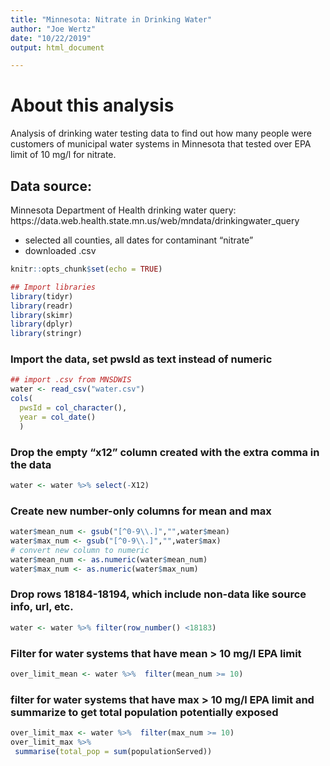 ```yaml
---
title: "Minnesota: Nitrate in Drinking Water"
author: "Joe Wertz"
date: "10/22/2019"
output: html_document

---
```


# About this analysis  

Analysis of drinking water testing data to find out how many people were customers of municipal water systems in Minnesota that tested over EPA limit of 10 mg/l for nitrate.  

## Data source:
Minnesota Department of Health drinking water query: https://data.web.health.state.mn.us/web/mndata/drinkingwater_query

- selected all counties, all dates for contaminant "nitrate" 
- downloaded .csv

```r
knitr::opts_chunk$set(echo = TRUE)
```

```r
## Import libraries
library(tidyr)
library(readr)
library(skimr)
library(dplyr)
library(stringr)
```

### Import the data, set pwsId as text instead of numeric
```r
## import .csv from MNSDWIS
water <- read_csv("water.csv")
cols(
  pwsId = col_character(),
  year = col_date()
  )
```

### Drop the empty "x12" column created with the extra comma in the data
```r
water <- water %>% select(-X12)
```

### Create new number-only columns for mean and max
```r
water$mean_num <- gsub("[^0-9\\.]","",water$mean)
water$max_num <- gsub("[^0-9\\.]","",water$max)
# convert new column to numeric
water$mean_num <- as.numeric(water$mean_num)
water$max_num <- as.numeric(water$max_num)

```

### Drop rows 18184-18194, which include non-data like source info, url, etc.
```r
water <- water %>% filter(row_number() <18183)
```

### Filter for water systems that have mean > 10 mg/l EPA limit
```r
over_limit_mean <- water %>%  filter(mean_num >= 10)
```

### filter for water systems that have max > 10 mg/l EPA limit and summarize to get total population potentially exposed
```r
over_limit_max <- water %>%  filter(max_num >= 10)
over_limit_max %>% 
 summarise(total_pop = sum(populationServed))
```


